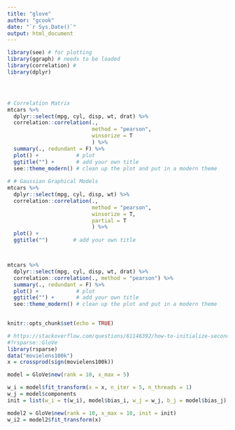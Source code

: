 ```yaml
---
title: "glove"
author: "gcook"
date: "`r Sys.Date()`"
output: html_document
---
```


```r

library(see) # for plotting
library(ggraph) # needs to be loaded
library(correlation) #
library(dplyr)




# Correlation Matrix
mtcars %>%
  dplyr::select(mpg, cyl, disp, wt, drat) %>%
  correlation::correlation(., 
                           method = "pearson",
                           winsorize = T
                           ) %>%
  summary(., redundant = F) %>%
  plot() +            # plot 
  ggtitle("") +       # add your own title
  see::theme_modern() # clean up the plot and put in a modern theme
  
# # Gaussian Graphical Models
mtcars %>%
  dplyr::select(mpg, cyl, disp, wt) %>%
  correlation::correlation(., 
                           method = "pearson",
                           winsorize = T,
                           partial = T
                           ) %>%
  plot() +
  ggtitle("")        # add your own title



mtcars %>%
  dplyr::select(mpg, cyl, disp, wt, drat) %>%
  correlation::correlation(., method = "pearson") %>%
  summary(., redundant = F) %>%
  plot() +            # plot 
  ggtitle("") +       # add your own title
  see::theme_modern() # clean up the plot and put in a modern theme
  

knitr::opts_chunk$set(echo = TRUE)
```


```r
# https://stackoverflow.com/questions/61146392/how-to-initialize-second-glove-model-with-solution-from-first
#?rsparse::GloVe
library(rsparse)
data("movielens100k")
x = crossprod(sign(movielens100k))

model = GloVe$new(rank = 10, x_max = 5)

w_i = model$fit_transform(x = x, n_iter = 5, n_threads = 1)
w_j = model$components
init = list(w_i = t(w_i), model$bias_i, w_j = w_j, b_j = model$bias_j)

model2 = GloVe$new(rank = 10, x_max = 10, init = init)
w_i2 = model2$fit_transform(x)



```

